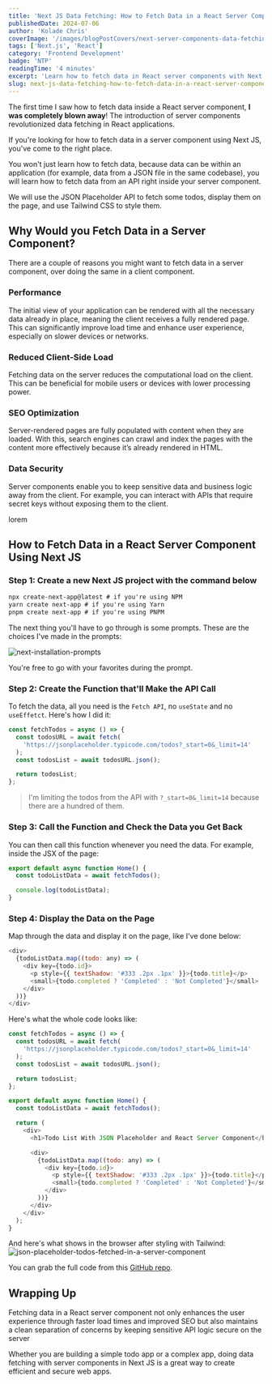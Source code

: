 ```yaml
---
title: 'Next JS Data Fetching: How to Fetch Data in a React Server Component'
publishedDate: 2024-07-06
author: 'Kolade Chris'
coverImage: '/images/blogPostCovers/next-server-components-data-fetching.png'
tags: ['Next.js', 'React']
category: 'Frontend Development'
badge: 'NTP'
readingTime: '4 minutes'
excerpt: 'Learn how to fetch data in React server components with Next.js for improved performance and SEO optimization'
slug: next-js-data-fetching-how-to-fetch-data-in-a-react-server-component
---
```



The first time I saw how to fetch data inside a React server component, **I was completely blown away**! The introduction of server components revolutionized data fetching in React applications.

If you're looking for how to fetch data in a server component using Next JS, you've come to the right place.

You won't just learn how to fetch data, because data can be within an application (for example, data from a JSON file in the same codebase), you will learn how to fetch data from an API right inside your server component.

We will use the JSON Placeholder API to fetch some todos, display them on the page, and use Tailwind CSS to style them.

## Why Would you Fetch Data in a Server Component?

There are a couple of reasons you might want to fetch data in a server component, over doing the same in a client component.

### Performance

The initial view of your application can be rendered with all the necessary data already in place, meaning the client receives a fully rendered page. This can significantly improve load time and enhance user experience, especially on slower devices or networks.

### Reduced Client-Side Load

Fetching data on the server reduces the computational load on the client. This can be beneficial for mobile users or devices with lower processing power.

### SEO Optimization

Server-rendered pages are fully populated with content when they are loaded. With this, search engines can crawl and index the pages with the content more effectively because it’s already rendered in HTML.

### Data Security

Server components enable you to keep sensitive data and business logic away from the client. For example, you can interact with APIs that require secret keys without exposing them to the client.

lorem

## How to Fetch Data in a React Server Component Using Next JS

### Step 1: Create a new Next JS project with the command below

```txt
npx create-next-app@latest # if you're using NPM
yarn create next-app # if you're using Yarn
pnpm create next-app # if you're using PNPM
```

The next thing you'll have to go through is some prompts. These are the choices I've made in the prompts:

![next-installation-prompts](../../../public/images/blogPostImages/data-fetching-next-server-components/nextjs-installation-prompts.png)

You're free to go with your favorites during the prompt.

### Step 2: Create the Function that'll Make the API Call

To fetch the data, all you need is the `Fetch API`, no `useState` and no `useEffetct`. Here's how I did it:

```js
const fetchTodos = async () => {
  const todosURL = await fetch(
    'https://jsonplaceholder.typicode.com/todos?_start=0&_limit=14'
  );
  const todosList = await todosURL.json();

  return todosList;
};
```

> I'm limiting the todos from the API with `?_start=0&_limit=14` because there are a hundred of them.

### Step 3: Call the Function and Check the Data you Get Back

You can then call this function whenever you need the data. For example, inside the JSX of the page:

```js
export default async function Home() {
  const todoListData = await fetchTodos();

  console.log(todoListData);
}
```

### Step 4: Display the Data on the Page

Map through the data and display it on the page, like I've done below:

```js
<div>
  {todoListData.map((todo: any) => (
    <div key={todo.id}>
      <p style={{ textShadow: '#333 .2px .1px' }}>{todo.title}</p>
      <small>{todo.completed ? 'Completed' : 'Not Completed'}</small>
    </div>
  ))}
</div>
```

Here's what the whole code looks like:

```js
const fetchTodos = async () => {
  const todosURL = await fetch(
    'https://jsonplaceholder.typicode.com/todos?_start=0&_limit=14'
  );
  const todosList = await todosURL.json();

  return todosList;
};

export default async function Home() {
  const todoListData = await fetchTodos();

  return (
    <div>
      <h1>Todo List With JSON Placeholder and React Server Component</h1>

      <div>
        {todoListData.map((todo: any) => (
          <div key={todo.id}>
            <p style={{ textShadow: '#333 .2px .1px' }}>{todo.title}</p>
            <small>{todo.completed ? 'Completed' : 'Not Completed'}</small>
          </div>
        ))}
      </div>
    </div>
  );
}
```

And here's what shows in the browser after styling with Tailwind:
![json-placeholder-todos-fetched-in-a-server-component](../../../public/images/blogPostImages/data-fetching-next-server-components/json-placeholder-todos.png)

You can grab the full code from this [GitHub repo](https://github.com/Ksound22/next-server-component-data-fetching-article 'Next server component data fetching example').

<NewsletterFrameInPost />

## Wrapping Up

Fetching data in a React server component not only enhances the user experience through faster load times and improved SEO but also maintains a clean separation of concerns by keeping sensitive API logic secure on the server

Whether you are building a simple todo app or a complex app, doing data fetching with server components in Next JS is a great way to create efficient and secure web apps.
